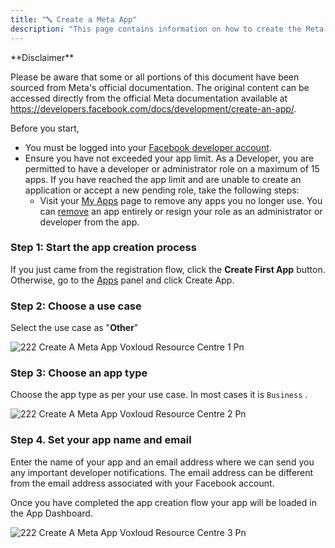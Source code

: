 ```yaml
---
title: "🔤 Create a Meta App"
description: "This page contains information on how to create the Meta app."
---
```


<Warning>
  **Disclaimer**

  Please be aware that some or all portions of this document have been sourced from Meta's official documentation. The original content can be accessed directly from the official Meta documentation available at https://developers.facebook.com/docs/development/create-an-app/.
</Warning>

Before you start,

- You must be logged into your [Facebook developer account](https://developers.facebook.com/docs/development/register).
- Ensure you have not exceeded your app limit. As a Developer, you are permitted to have a developer or administrator role on a maximum of 15 apps. If you have reached the app limit and are unable to create an application or accept a new pending role, take the following steps:
  - Visit your [My Apps](https://developers.facebook.com/apps/) page to remove any apps you no longer use. You can [remove](https://developers.facebook.com/docs/development/create-an-app/app-dashboard/app-states/#removing-apps) an app entirely or resign your role as an administrator or developer from the app.

### **Step 1: Start the app creation process**

If you just came from the registration flow, click the **Create First App** button. Otherwise, go to the [Apps](https://developers.facebook.com/apps) panel and click Create App.

### **Step 2: Choose a use case**

Select the use case as "**Other**"

![222 Create A Meta App  Voxloud Resource Centre 1 Pn](/images/platform-guidelines-training/create-meta-app/222.create_a_meta_app__Voxloud_resource_centre-1.png)

### **Step 3: Choose an app type**

Choose the app type as per your use case. In most cases it is `Business` .

![222 Create A Meta App  Voxloud Resource Centre 2 Pn](/images/platform-guidelines-training/create-meta-app/222.create_a_meta_app__Voxloud_resource_centre-2.png)

### **Step 4. Set your app name and email**

Enter the name of your app and an email address where we can send you any important developer notifications. The email address can be different from the email address associated with your Facebook account.

Once you have completed the app creation flow your app will be loaded in the App Dashboard.

![222 Create A Meta App  Voxloud Resource Centre 3 Pn](/images/platform-guidelines-training/create-meta-app/222.create_a_meta_app__Voxloud_resource_centre-3.png)
